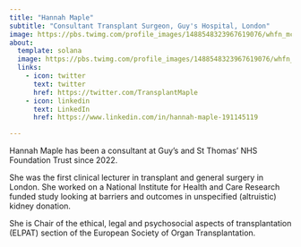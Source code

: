 ```yaml
---
title: "Hannah Maple"
subtitle: "Consultant Transplant Surgeon, Guy's Hospital, London"
image: https://pbs.twimg.com/profile_images/1488548323967619076/whfn_mcX_400x400.jpg
about:
  template: solana
  image: https://pbs.twimg.com/profile_images/1488548323967619076/whfn_mcX_400x400.jpg
  links:
    - icon: twitter
      text: twitter
      href: https://twitter.com/TransplantMaple
    - icon: linkedin
      text: LinkedIn
      href: https://www.linkedin.com/in/hannah-maple-191145119

---
```


Hannah Maple has been a consultant at Guy's and St Thomas' NHS Foundation Trust since 2022.

She was the first clinical lecturer in transplant and general surgery in London. She worked on a National Institute for Health and Care Research funded study looking at barriers and outcomes in unspecified (altruistic) kidney donation.

She is Chair of the ethical, legal and psychosocial aspects of transplantation (ELPAT) section of the European Society of Organ Transplantation.
